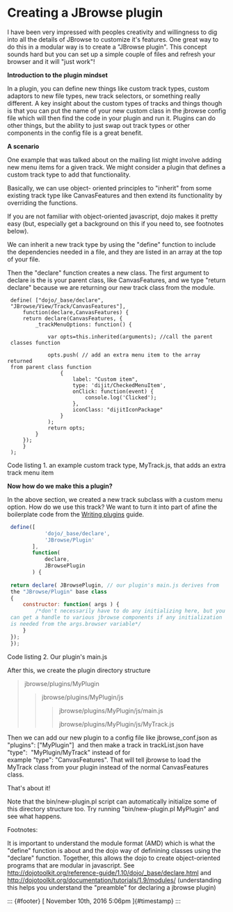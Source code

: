 

Creating a JBrowse plugin
=========================

I have been very impressed with peoples creativity and willingness to
dig into all the details of JBrowse to customize it's features. One
great way to do this in a modular way is to create a "JBrowse plugin".
This concept sounds hard but you can set up a simple couple of files and
refresh your browser and it will "just work"!

**Introduction to the plugin mindset**

In a plugin, you can define new things like custom track types, custom
adaptors to new file types, new track selectors, or something really
different. A key insight about the custom types of tracks and things
though is that you can put the name of your new custom class in the
jbrowse config file which will then find the code in your plugin and run
it. Plugins can do other things, but the ability to just swap out track
types or other components in the config file is a great benefit.

**A scenario**

One example that was talked about on the mailing list might involve
adding new menu items for a given track. We might consider a plugin that
defines a custom track type to add that functionality.

Basically, we can use object- oriented principles to "inherit" from some
existing track type like CanvasFeatures and then extend its
functionality by overriding the functions.



If you are not familiar with object-oriented javascript, dojo makes it
pretty easy (but, especially get a background on this if you need to,
see footnotes below).



We can inherit a new track type by using the "define" function to
include the dependencies needed in a file, and they are listed in an
array at the top of your file.



Then the "declare" function creates a new class. The first argument to
declare is the is your parent class, like CanvasFeatures, and we type
"return declare" because we are returning our new track class from the
module.

```
 define( ["dojo/_base/declare",
 "JBrowse/View/Track/CanvasFeatures"],
     function(declare,CanvasFeatures) {
     return declare(CanvasFeatures, {
         _trackMenuOptions: function() {

             var opts=this.inherited(arguments); //call the parent
 classes function

             opts.push( // add an extra menu item to the array returned
 from parent class function
                 {       
                     label: "Custom item",
                     type: 'dijit/CheckedMenuItem',
                     onClick: function(event) {
                         console.log('Clicked');
                     },  
                     iconClass: "dijitIconPackage"
                 }   
             );  
             return opts;
         }   
     });
     }   
 );
```

Code listing 1. an example custom track type, MyTrack.js, that adds an
extra track menu item

**Now how do we make this a plugin?**

In the above section, we created a new track subclass with a custom menu
option. How do we use this track? We want to turn it into part of afine
the boilerplate code from the [Writing
plugins](http://gmod.org/wiki/JBrowse_Configuration_Guide#Writing_JBrowse_Plugins)
guide.

```js
 define([
            'dojo/_base/declare',
            'JBrowse/Plugin'
        ],  
        function(
            declare,
            JBrowsePlugin
        ) {
  
 return declare( JBrowsePlugin, // our plugin's main.js derives from
 the "JBrowse/Plugin" base class
 {
     constructor: function( args ) {
         /*don't necessarily have to do any initializing here, but you
 can get a handle to various jbrowse components if any initialization
 is needed from the args.browser variable*/
     }   
 });
 });
```
Code listing 2. Our plugin's main.js

After this, we create the plugin directory structure

> jbrowse/plugins/MyPlugin
>
> > jbrowse/plugins/MyPlugin/js
> >
> > > jbrowse/plugins/MyPlugin/js/main.js
> > >
> > > jbrowse/plugins/MyPlugin/js/MyTrack.js

Then we can add our new plugin to a config file like jbrowse_conf.json
as "plugins": ["MyPlugin"]  and then make a track in trackList.json
have "type":  "MyPlugin/MyTrack" instead of for
example "type": "CanvasFeatures". That will tell jbrowse to load the
MyTrack class from your plugin instead of the normal CanvasFeatures
class.

That's about it!





Note that the bin/new-plugin.pl script can automatically initialize some
of this directory structure too. Try running "bin/new-plugin.pl
MyPlugin" and see what happens.



Footnotes:

It is important to understand the module format (AMD) which is what the
"define" function is about and the dojo way of definining classes using
the "declare" function. Together, this allows the dojo to create
object-oriented programs that are modular in javascript. See
<http://dojotoolkit.org/reference-guide/1.10/dojo/_base/declare.html>
and <http://dojotoolkit.org/documentation/tutorials/1.9/modules/>
(understanding this helps you understand the "preamble" for declaring a
jbrowse plugin)

::: {#footer}
[ November 10th, 2016 5:06pm ]{#timestamp}
:::


